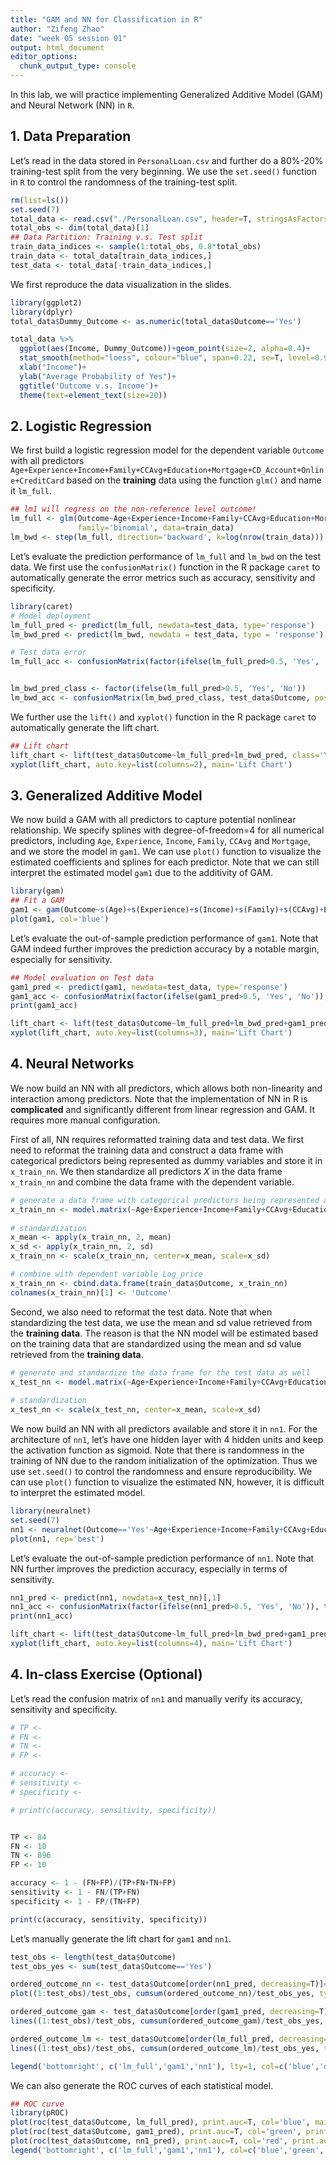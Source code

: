 ```yaml
---
title: "GAM and NN for Classification in R"
author: "Zifeng Zhao"
date: "week 05 session 01"
output: html_document
editor_options: 
  chunk_output_type: console
---
```



In this lab, we will practice implementing Generalized Additive Model (GAM) and Neural Network (NN) in `R`. 

## 1. Data Preparation
Let's read in the data stored in `PersonalLoan.csv` and further do a 80%-20% training-test split from the very beginning. We use the `set.seed()` function in `R` to control the randomness of the training-test split.

```r
rm(list=ls())
set.seed(7)
total_data <- read.csv("./PersonalLoan.csv", header=T, stringsAsFactors=T)
total_obs <- dim(total_data)[1]
## Data Partition: Training v.s. Test split
train_data_indices <- sample(1:total_obs, 0.8*total_obs)
train_data <- total_data[train_data_indices,]
test_data <- total_data[-train_data_indices,]
```

We first reproduce the data visualization in the slides.

```r
library(ggplot2)
library(dplyr)
total_data$Dummy_Outcome <- as.numeric(total_data$Outcome=='Yes')

total_data %>% 
  ggplot(aes(Income, Dummy_Outcome))+geom_point(size=2, alpha=0.4)+
  stat_smooth(method="loess", colour="blue", span=0.22, se=T, level=0.9)+
  xlab("Income")+
  ylab("Average Probability of Yes")+
  ggtitle('Outcome v.s. Income')+
  theme(text=element_text(size=20)) 
```


## 2. Logistic Regression
We first build a logistic regression model for the dependent variable `Outcome` with all predictors `Age+Experience+Income+Family+CCAvg+Education+Mortgage+CD_Account+Online+CreditCard` based on the **training** data using the function `glm()` and name it `lm_full`.

```r
## lm1 will regress on the non-reference level outcome!
lm_full <- glm(Outcome~Age+Experience+Income+Family+CCAvg+Education+Mortgage+CD_Account+Online+CreditCard,
               family='binomial', data=train_data)
lm_bwd <- step(lm_full, direction='backward', k=log(nrow(train_data)))
```

Let's evaluate the prediction performance of `lm_full` and `lm_bwd` on the test data. We first use the `confusionMatrix()` function in the R package `caret` to automatically generate the error metrics such as accuracy, sensitivity and specificity.

```r
library(caret)
# Model deployment
lm_full_pred <- predict(lm_full, newdata=test_data, type='response')
lm_bwd_pred <- predict(lm_bwd, newdata = test_data, type = 'response')

# Test data error
lm_full_acc <- confusionMatrix(factor(ifelse(lm_full_pred>0.5, 'Yes', 'No')), test_data$Outcome, positive='Yes')


lm_bwd_pred_class <- factor(ifelse(lm_full_pred>0.5, 'Yes', 'No'))
lm_bwd_acc <- confusionMatrix(lm_bwd_pred_class, test_data$Outcome, positive='Yes')
```

We further use the `lift()` and `xyplot()` function in the R package `caret` to automatically generate the lift chart.
```r
## Lift chart
lift_chart <- lift(test_data$Outcome~lm_full_pred+lm_bwd_pred, class='Yes', cuts=100)
xyplot(lift_chart, auto.key=list(columns=2), main='Lift Chart')

```


## 3. Generalized Additive Model
We now build a GAM with all predictors to capture potential nonlinear relationship. We specify splines with degree-of-freedom=4 for all numerical predictors, including `Age`, `Experience`, `Income`, `Family`, `CCAvg` and `Mortgage`, and we store the model in `gam1`. We can use `plot()` function to visualize the estimated coefficients and splines for each predictor. Note that we can still interpret the estimated model `gam1` due to the additivity of GAM.

```r
library(gam)
## Fit a GAM
gam1 <- gam(Outcome~s(Age)+s(Experience)+s(Income)+s(Family)+s(CCAvg)+Education+s(Mortgage)+CD_Account+Online+CreditCard, family='binomial', data=train_data)
plot(gam1, col='blue')
```

Let's evaluate the out-of-sample prediction performance of `gam1`. Note that GAM indeed further improves the prediction accuracy by a notable margin, especially for sensitivity.
```r
## Model evaluation on Test data
gam1_pred <- predict(gam1, newdata=test_data, type='response')
gam1_acc <- confusionMatrix(factor(ifelse(gam1_pred>0.5, 'Yes', 'No')), test_data$Outcome, positive='Yes')
print(gam1_acc)
```
```r
lift_chart <- lift(test_data$Outcome~lm_full_pred+lm_bwd_pred+gam1_pred, class='Yes', cuts=100)
xyplot(lift_chart, auto.key=list(columns=3), main='Lift Chart')
```


## 4. Neural Networks
We now build an NN with all predictors, which allows both non-linearity and interaction among predictors. Note that the implementation of NN in R is **complicated** and significantly different from linear regression and GAM. It requires more manual configuration.

First of all, NN requires reformatted training data and test data. We first need to reformat the training data and construct a data frame with categorical predictors being represented as dummy variables and store it in `x_train_nn`. We then standardize all predictors $X$ in the data frame `x_train_nn` and combine the data frame with the dependent variable. 
```r
# generate a data frame with categorical predictors being represented as dummy variables
x_train_nn <- model.matrix(~Age+Experience+Income+Family+CCAvg+Education+Mortgage+CD_Account+Online+CreditCard, data=train_data)[,-1]
  
# standardization
x_mean <- apply(x_train_nn, 2, mean)
x_sd <- apply(x_train_nn, 2, sd)
x_train_nn <- scale(x_train_nn, center=x_mean, scale=x_sd)

# combine with dependent variable Log_price
x_train_nn <- cbind.data.frame(train_data$Outcome, x_train_nn)
colnames(x_train_nn)[1] <- 'Outcome'
```

Second, we also need to reformat the test data. Note that when standardizing the test data, we use the mean and sd value retrieved from the **training data**. The reason is that the NN model will be estimated based on the training data that are standardized using the mean and sd value retrieved from the **training data**.

```r
# generate and standardize the data frame for the test data as well
x_test_nn <- model.matrix(~Age+Experience+Income+Family+CCAvg+Education+Mortgage+CD_Account+Online+CreditCard, data=test_data)[,-1]
  
# standardization
x_test_nn <- scale(x_test_nn, center=x_mean, scale=x_sd)
```

We now build an NN with all predictors available and store it in `nn1`. For the architecture of `nn1`, let's have one hidden layer with 4 hidden units and keep the activation function as sigmoid. Note that there is randomness in the training of NN due to the random initialization of the optimization. Thus we use `set.seed()` to control the randomness and ensure reproducibility. We can use `plot()` function to visualize the estimated NN, however, it is difficult to interpret the estimated model.

```r
library(neuralnet)
set.seed(7)
nn1 <- neuralnet(Outcome=='Yes'~Age+Experience+Income+Family+CCAvg+EducationG+EducationUG+Mortgage+CD_AccountYes+OnlineYes+CreditCardYes, data=x_train_nn, hidden=c(4), linear.output=F)
plot(nn1, rep='best')
```

Let's evaluate the out-of-sample prediction performance of `nn1`. Note that NN further improves the prediction accuracy, especially in terms of sensitivity.
```r
nn1_pred <- predict(nn1, newdata=x_test_nn)[,1]
nn1_acc <- confusionMatrix(factor(ifelse(nn1_pred>0.5, 'Yes', 'No')), test_data$Outcome, positive='Yes')
print(nn1_acc)
```

```r
lift_chart <- lift(test_data$Outcome~lm_full_pred+lm_bwd_pred+gam1_pred+nn1_pred, class='Yes')
xyplot(lift_chart, auto.key=list(columns=4), main='Lift Chart')
```


## 4. In-class Exercise (Optional)
Let's read the confusion matrix of `nn1` and manually verify its accuracy, sensitivity and specificity.
```r
# TP <-
# FN <-
# TN <-
# FP <-

# accuracy <-
# sensitivity <-
# specificity <-

# print(c(accuracy, sensitivity, specificity))


TP <- 84
FN <- 10
TN <- 896
FP <- 10

accuracy <- 1 - (FN+FP)/(TP+FN+TN+FP)
sensitivity <- 1 - FN/(TP+FN)
specificity <- 1 - FP/(TN+FP)

print(c(accuracy, sensitivity, specificity))

```


Let's manually generate the lift chart for `gam1` and `nn1`.
```r
test_obs <- length(test_data$Outcome)
test_obs_yes <- sum(test_data$Outcome=='Yes')

ordered_outcome_nn <- test_data$Outcome[order(nn1_pred, decreasing=T)]=='Yes'
plot((1:test_obs)/test_obs, cumsum(ordered_outcome_nn)/test_obs_yes, type='l', col='red')

ordered_outcome_gam <- test_data$Outcome[order(gam1_pred, decreasing=T)]=='Yes'
lines((1:test_obs)/test_obs, cumsum(ordered_outcome_gam)/test_obs_yes, type='l', col='darkgreen')

ordered_outcome_lm <- test_data$Outcome[order(lm_full_pred, decreasing=T)]=='Yes'
lines((1:test_obs)/test_obs, cumsum(ordered_outcome_lm)/test_obs_yes, type='l', col='blue')

legend('bottomright', c('lm_full','gam1','nn1'), lty=1, col=c('blue','darkgreen','red'))
```


We can also generate the ROC curves of each statistical model.
```r
## ROC curve
library(pROC)
plot(roc(test_data$Outcome, lm_full_pred), print.auc=T, col='blue', main='ROC Curves')
plot(roc(test_data$Outcome, gam1_pred), print.auc=T, col='green', print.auc.y=.4, add=TRUE)
plot(roc(test_data$Outcome, nn1_pred), print.auc=T, col='red', print.auc.y=.3, add=TRUE)
legend('bottomright', c('lm_full','gam1','nn1'), col=c('blue','green','red'), lty=1)
```
